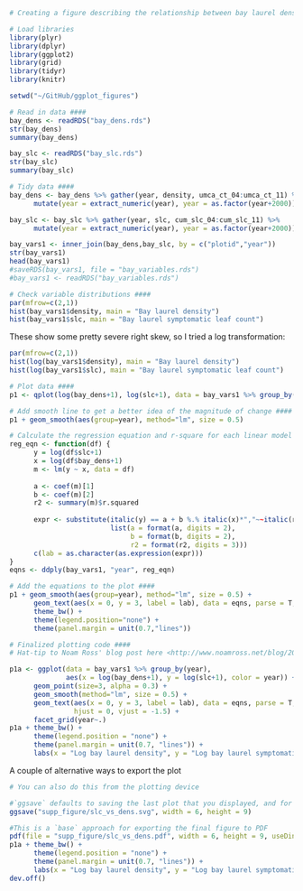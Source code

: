 
```r
# Creating a figure describing the relationship between bay laurel density and symptomatic leaf count from 2004-2012

# Load libraries
library(plyr)
library(dplyr)
library(ggplot2)
library(grid)
library(tidyr)
library(knitr)

setwd("~/GitHub/ggplot_figures")

# Read in data ####
bay_dens <- readRDS("bay_dens.rds")
str(bay_dens)
summary(bay_dens)

bay_slc <- readRDS("bay_slc.rds")
str(bay_slc)
summary(bay_slc)

# Tidy data ####
bay_dens <- bay_dens %>% gather(year, density, umca_ct_04:umca_ct_11) %>% 
      mutate(year = extract_numeric(year), year = as.factor(year+2000))

bay_slc <- bay_slc %>% gather(year, slc, cum_slc_04:cum_slc_11) %>% 
      mutate(year = extract_numeric(year), year = as.factor(year+2000))

bay_vars1 <- inner_join(bay_dens,bay_slc, by = c("plotid","year"))
str(bay_vars1)
head(bay_vars1)
#saveRDS(bay_vars1, file = "bay_variables.rds")
#bay_vars1 <- readRDS("bay_variables.rds")

# Check variable distributions ####
par(mfrow=c(2,1))
hist(bay_vars1$density, main = "Bay laurel density")
hist(bay_vars1$slc, main = "Bay laurel symptomatic leaf count")
```

These show some pretty severe right skew, so I tried a log transformation:
      
```r
par(mfrow=c(2,1))
hist(log(bay_vars1$density), main = "Bay laurel density")
hist(log(bay_vars1$slc), main = "Bay laurel symptomatic leaf count")

# Plot data ####
p1 <- qplot(log(bay_dens+1), log(slc+1), data = bay_vars1 %>% group_by(plotid, year), color = year, facets = year~., xlab = "Bay Laurel Density", ylab = "Symptomatic Leaf Count", main = "ln(Symptomatic Leaf Count) vs ln(Bay Laurel Density)")

# Add smooth line to get a better idea of the magnitude of change ####
p1 + geom_smooth(aes(group=year), method="lm", size = 0.5)

# Calculate the regression equation and r-square for each linear model ####
reg_eqn <- function(df) {
      y = log(df$slc+1)
      x = log(df$bay_dens+1)
      m <- lm(y ~ x, data = df)
      
      a <- coef(m)[1]
      b <- coef(m)[2]
      r2 <- summary(m)$r.squared
      
      expr <- substitute(italic(y) == a + b %.% italic(x)*","~~italic(r)^2~"="~r2,
                         list(a = format(a, digits = 2),
                              b = format(b, digits = 2),
                              r2 = format(r2, digits = 3)))
      c(lab = as.character(as.expression(expr)))
}
eqns <- ddply(bay_vars1, "year", reg_eqn)

# Add the equations to the plot ####
p1 + geom_smooth(aes(group=year), method="lm", size = 0.5) +
      geom_text(aes(x = 0, y = 3, label = lab), data = eqns, parse = T, hjust = 0, vjust = -1.5) +
      theme_bw() +
      theme(legend.position="none") +
      theme(panel.margin = unit(0.7,"lines"))

# Finalized plotting code ####
# Hat-tip to Noam Ross' blog post here <http://www.noamross.net/blog/2013/11/20/formatting-plots-for-pubs.html>

p1a <- ggplot(data = bay_vars1 %>% group_by(year), 
              aes(x = log(bay_dens+1), y = log(slc+1), color = year)) + 
      geom_point(size=3, alpha = 0.3) + 
      geom_smooth(method="lm", size = 0.5) + 
      geom_text(aes(x = 0, y = 3, label = lab), data = eqns, parse = T, 
                hjust = 0, vjust = -1.5) + 
      facet_grid(year~.)
p1a + theme_bw() +
      theme(legend.position = "none") +
      theme(panel.margin = unit(0.7, "lines")) +
      labs(x = "Log bay laurel density", y = "Log bay laurel symptomatic leaf count")
```

A couple of alternative ways to export the plot
```r
# You can also do this from the plotting device

#`ggsave` defaults to saving the last plot that you displayed, and for a default size uses the size of the current graphics device. It also guesses the type of graphics device from the extension. This means the only argument you need to supply is the filename
ggsave("supp_figure/slc_vs_dens.svg", width = 6, height = 9)

#This is a `base` approach for exporting the final figure to PDF
pdf(file = "supp_figure/slc_vs_dens.pdf", width = 6, height = 9, useDingbats=F)
p1a + theme_bw() +
      theme(legend.position = "none") +
      theme(panel.margin = unit(0.7, "lines")) +
      labs(x = "Log bay laurel density", y = "Log bay laurel symptomatic leaf count")
dev.off()
```

